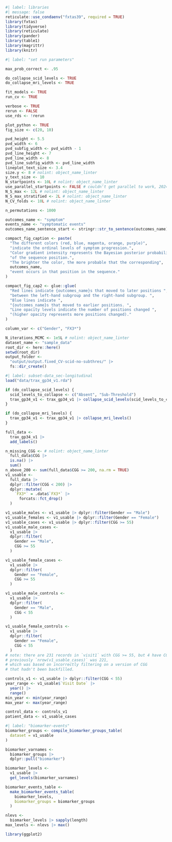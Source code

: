 
```r
#| label: libraries
#| message: false
reticulate::use_condaenv("fxtas39", required = TRUE)
library(fxtas)
library(tidyverse)
library(reticulate)
library(pander)
library(table1)
library(magrittr)
library(knitr)
```


```r
#| label: "set run parameters"

max_prob_correct <- .95

do_collapse_scid_levels <- TRUE
do_collapse_mri_levels <- TRUE

fit_models <- TRUE
run_cv <- TRUE

verbose <- TRUE
rerun <- FALSE
use_rds <- !rerun

plot_python <- TRUE
fig_size <- c(20, 10)

pvd_height <- 5.5
pvd_width <- 6
pvd_subfig_width <- pvd_width - 1
pvd_line_height <- 7
pvd_line_width <- 8
pvd_line_subfig_width <- pvd_line_width
lineplot_text_size <- 3.4
size.y <- 8 # nolint: object_name_linter
y_text_size <- 10
N_startpoints <- 10L # nolint: object_name_linter
use_parallel_startpoints <- FALSE # couldn't get parallel to work, 2024/06/15
N_S_max <- 12L # nolint: object_name_linter
N_S_max_stratified <- 2L # nolint: object_name_linter
N_CV_folds <- 10L # nolint: object_name_linter

n_permutations <- 1000

outcomes_name <- "symptom"
events_name <- "symptomatic events"
outcomes_name_sentence_start <- stringr::str_to_sentence(outcomes_name)

compact_fig_caption <- paste(
  "The different colors (red, blue, magenta, orange, purple)",
  "indicate the ordinal levels of symptom progression.",
  "Color gradient intensity represents the Bayesian posterior probability",
  "of the sequence position.",
  "The brighter the color, the more probable that the corresponding",
  outcomes_name,
  "event occurs in that position in the sequence."
)

compact_fig_cap2 <- glue::glue(
  "Red lines indicate {outcomes_name}s that moved to later positions ",
  "between the left-hand subgroup and the right-hand subgroup. ",
  "Blue lines indicate ",
  "{outcomes_name}s that moved to earlier positions. ",
  "Line opacity levels indicate the number of positions changed ",
  "(higher opacity represents more positions changed)."
)

column_var <- c("Gender", "FX3*")

N_iterations_MCMC <- 1e5L # nolint: object_name_linter
dataset_name <- "sample_data"
root_dir <- here::here()
setwd(root_dir)
output_folder <-
  "output/output.fixed_CV-scid-no-subthres/" |>
  fs::dir_create()
```

```r
#| label: subset-data_sec-longitudinal
load("data/trax_gp34_v1.rda")

if (do_collapse_scid_levels) {
  scid_levels_to_collapse <- c("Absent", "Sub-Threshold")
  trax_gp34_v1 <- trax_gp34_v1 |> collapse_scid_levels(scid_levels_to_collapse)
}

if (do_collapse_mri_levels) {
  trax_gp34_v1 <- trax_gp34_v1 |> collapse_mri_levels()
}

full_data <-
  trax_gp34_v1 |>
  add_labels()

n_missing_CGG <- # nolint: object_name_linter
  full_data$CGG |>
  is.na() |>
  sum()
n_above_200 <- sum(full_data$CGG >= 200, na.rm = TRUE)
v1_usable <-
  full_data |>
  dplyr::filter(CGG < 200) |>
  dplyr::mutate(
    `FX3*` = .data$`FX3*` |>
      forcats::fct_drop()
  )

v1_usable_males <- v1_usable |> dplyr::filter(Gender == "Male")
v1_usable_females <- v1_usable |> dplyr::filter(Gender == "Female")
v1_usable_cases <- v1_usable |> dplyr::filter(CGG >= 55)
v1_usable_male_cases <-
  v1_usable |>
  dplyr::filter(
    Gender == "Male",
    CGG >= 55
  )

v1_usable_female_cases <-
  v1_usable |>
  dplyr::filter(
    Gender == "Female",
    CGG >= 55
  )

v1_usable_male_controls <-
  v1_usable |>
  dplyr::filter(
    Gender == "Male",
    CGG < 55
  )

v1_usable_female_controls <-
  v1_usable |>
  dplyr::filter(
    Gender == "Female",
    CGG < 55
  )
# note: there are 231 records in `visit1` with CGG >= 55, but 4 have CGG >= 200
# previously `nrow(v1_usable_cases)` was 221,
# which was based on incorrectly filtering on a version of CGG
# that hadn't been backfilled.

controls_v1 <- v1_usable |> dplyr::filter(CGG < 55)
year_range <- v1_usable$`Visit Date` |>
  year() |>
  range()
min_year <- min(year_range)
max_year <- max(year_range)

control_data <- controls_v1
patient_data <- v1_usable_cases
```

```r
#| label: "biomarker-events"
biomarker_groups <- compile_biomarker_groups_table(
  dataset = v1_usable
)

biomarker_varnames <-
  biomarker_groups |>
  dplyr::pull("biomarker")

biomarker_levels <-
  v1_usable |>
  get_levels(biomarker_varnames)

biomarker_events_table <-
  make_biomarker_events_table(
    biomarker_levels,
    biomarker_groups = biomarker_groups
  )

nlevs <-
  biomarker_levels |> sapply(length)
max_levels <- nlevs |> max()
```

```r
library(ggplot2)



```

